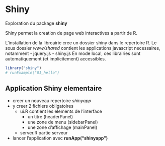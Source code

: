 Shiny
========================================================

Exploration du package **shiny**  

Shiny permet la creation de page web interactives a partir de R.

L'installation de la libreairie cree un dossier shiny dans le repertoire R. Le sous dossier *www/shared* contient les applications javascript necessaires, notamment
- jquery.js
- shiny.js
En mode local, ces librairies sont automatiquement (et implicitement) accessibles.

```r
library("shiny")
# runExample("01_hello")
```

Application Shiny elementaire
-----------------------------

- creer un nouveau repertoire *shinyapp*
- y creer 2 fichiers obligatoires
  - ui.R contient les elements de l'interface
    - un titre (headerPanel)
    - une zone de menu (sidebarPanel)
    - une zone d'affichage (mainPanel)
  - server.R partie serveur
- lancer l'application avec **runApp("shinyapp")**
